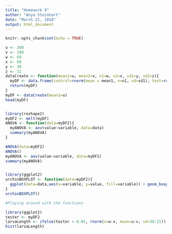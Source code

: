 ```yaml
---
title: "Homework 9"
author: "Anya Steinhart"
date: "March 21, 2018"
output: html_document
---
```


```r
knitr::opts_chunk$set(echo = TRUE)
```

```r
u <- 300
v <- 100
w <- 60
x <- 60 
y <- 30
z <- 31
dataCreate <- function(mean1=u, mean2=v, n1=w, n2=x, sd1=y, sd2=z){
  myDF <- data.frame(control=rnorm(mean = mean1, n=n1, sd=sd1), test=rnorm(mean=mean2, n=n2, sd=sd2))
  return(myDF)
}
myDF <- dataCreate(mean1=u)
head(myDF)


library(reshape2)
myDF2 <- melt(myDF) 
ANOVA <- function(data=myDF2){
  myANOVA <- aov(value~variable, data=data)
  summary(myANOVA)
}

ANOVA(data=myDF2)
ANOVA()
myANOVA <- aov(value~variable, data=myDF2)
summary(myANOVA)


library(ggplot2)
urchinBOXPLOT <- function(data=myDF2){
  ggplot(data=data,aes(x=variable, y=value, fill=variable)) + geom_boxplot()
}
urchinBOXPLOT()

#Playing around with the functions 

library(ggplot2)
tester <- myDF2
larvaLength <- ifelse(tester > 0.05, rnorm(n=w:x, mean=u:v, sd=30:31))
hist(larvaLength)





```


